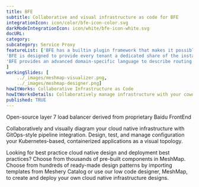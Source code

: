 ---title: BFE  subtitle: Collaborative and visual infrastructure as code for BFEintegrationIcon: icon/color/bfe-icon-color.svgdarkModeIntegrationIcon: icon/white/bfe-icon-white.svgdocURL: category: subcategory: Service ProxyfeatureList: ['BFE has a builtin plugin framework that makes it possible to develop new features rapidly by writing plugins.','BFE is designed to provide every tenant a dedicated share of the instance. Each tenant’s configuration is isolated and remains invisible to other tenants','BFE provides an advanced domain-specific language to describe routing rules which are easy to understand and maintain.']workingSlides: [    ../_images/meshmap-visualizer.png,    ../_images/meshmap-designer.png]howItWorks: Collaborative Infrastructure as CodehowItWorksDetails: Collaboratively manage infrastructure with your coworkers synchronously sharing the same designs.published: TRUE---<p>    Open-source layer 7 load balancer derived from proprietary Baidu FrontEnd</p><p>    Collaboratively and visually diagram your cloud native infrastructure with GitOps-style pipeline integration. Design, test, and manage configuration your Kubernetes-based, containerized applications as a visual topology.</p><p>    Looking for best practice cloud native design and deployment best practices? Choose from thousands of pre-built components in MeshMap. Choose from hundreds of ready-made design patterns by importing templates from Meshery Catalog or use our low code designer, MeshMap, to create and deploy your own cloud native infrastructure designs.</p>